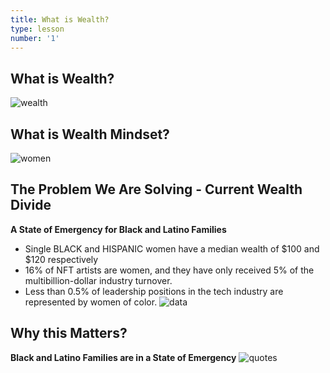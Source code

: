 ```yaml
---
title: What is Wealth?
type: lesson
number: '1'
---
```


## What is Wealth?
![wealth](./images/lesson1.png)

## What is Wealth Mindset?
![women](./images/lesson1.1.png)

## The Problem We Are Solving - Current Wealth Divide
**A State of Emergency for Black and Latino Families**
- Single BLACK and HISPANIC women have a median wealth of $100 and $120 respectively
- 16% of NFT artists are women, and they have only received 5% of the multibillion-dollar industry turnover.
- Less than 0.5% of leadership positions in the tech industry are represented by women of color.
![data](./images/lesson1.2.png)

## Why this Matters?
**Black and Latino Families are in a State of Emergency**
![quotes](./images/lesson1.3.png)


